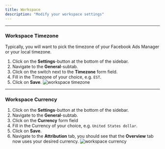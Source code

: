```yaml
---
title: Workspace
description: "Modify your workspace settings"
---
```


---

### Workspace Timezone

<Accordion title="How to modify your Workspace Timezone" icon="globe"> 

<Note> Typically, you will want to pick the timezone of your Facebook Ads Manager or your local timezone. </Note>

1. Click on the **Settings**-button at the bottom of the sidebar.
2. Navigate to the **General**-subtab.
3. Click on the switch next to the **Timezone** form field.
4. Fill in the Timezone of your choice, e.g. `EST`.
5. Click on **Save**.
![workspace timezone](/images/settings/workspace/workspace-timezone.png)
</Accordion>

---

### Workspace Currency

<Accordion title="How to modify your Workspace Currency" icon="dollar-sign" >


1. Click on the **Settings**-button at the bottom of the sidebar.
2. Navigate to the **General**-subtab.
3. Click on the **Currency** form field
4. Fill in the Currency of your choice, e.g. `United States dollar`.
5. Click on **Save**.
6. Navigate to the **Attribution** tab, you should see that the **Overview** tab now uses your desired currency.
![workspace currency](/images/settings/workspace/workspace-currency.png)

</Accordion>
